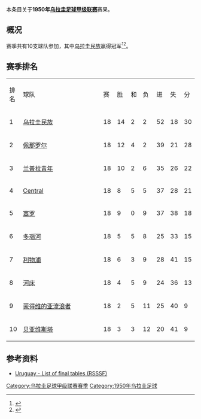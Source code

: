 本条目关于'''1950年[[乌拉圭足球甲级联赛|乌拉圭足球甲级联赛]]'''赛果。

==概况==
赛季共有10支球队参加，其中[[民族足球俱乐部|乌拉圭民族]]赢得冠军<ref>{{Cite web |url=http://www.campeoesdofutebol.com.br/uruguai.html |title=Campeoesdofutebol.com.br |accessdate=2017-08-25 |archive-date=2017-08-25 |archive-url=https://web.archive.org/web/20170825064212/http://www.campeoesdofutebol.com.br/uruguai.html |dead-url=no }}</ref><ref>{{Cite web |url=http://www.sobrefutbol.com/torneos/torneo_uruguayo.htm |title=Sobrefutbol.com |accessdate=2017-08-25 |archive-date=2017-08-25 |archive-url=https://web.archive.org/web/20170825063006/http://www.sobrefutbol.com/torneos/torneo_uruguayo.htm |dead-url=no }}</ref>。

==赛季排名==
{| class="wikitable" style="text-align:center;"
|排名||style="width:15em"|球队||赛||胜||和||负||进||失||分
|-
|1||align="left"|[[民族足球俱乐部|乌拉圭民族]]||18||14||2||2||52||18||30
|-
|2||align="left"|[[佩那罗尔足球俱乐部|佩那罗尔]]||18||12||4||2||39||21||28
|-
|3||align="left"|[[兰普拉青年|兰普拉青年]]||18||10||2||6||35||26||22
|-
|4||align="left"|[[Central_Español|Central]]||18||8||5||5||37||28||21
|-
|5||align="left"|[[塞罗竞技俱乐部|塞罗]]||18||9||0||9||37||38||18
|-
|6||align="left"|[[多瑙河足球俱乐部|多瑙河]]||18||5||5||8||25||33||15
|-
|7||align="left"|[[利物浦足球俱乐部_(乌拉圭)|利物浦]]||18||6||3||9||28||41||15
|-
|8||align="left"|[[河床竞技俱乐部_(乌拉圭)|河床]]||18||4||5||9||24||36||13
|-
|9||align="left"|[[蒙得维的亚流浪者足球俱乐部|蒙得维的亚流浪者]]||18||2||5||11||25||40||9
|-
|10||align="left"|[[贝亚维斯塔足球俱乐部|贝亚维斯塔]]||18||3||3||12||20||41||9
|}

==参考资料==
{{reflist}}

*[http://www.rsssf.com/tablesu/uruhist.html Uruguay - List of final tables (RSSSF)]{{Wayback|url=http://www.rsssf.com/tablesu/uruhist.html |date=20100102114932 }}

{{Primera División Uruguaya seasons}}


[[Category:乌拉圭足球甲级联赛赛季|Category:乌拉圭足球甲级联赛赛季]]
[[Category:1950年乌拉圭足球|Category:1950年乌拉圭足球]]